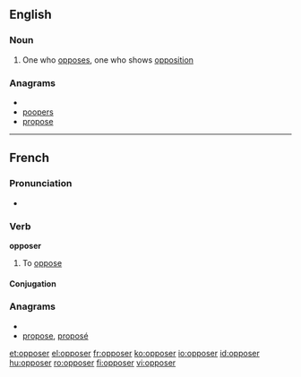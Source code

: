 ==English==

===Noun===
{{en-noun}}

# One who [[oppose]]s, one who shows [[opposition]]

===Anagrams===
* {{alphagram|eoopprs}}
* [[poopers#English|poopers]]
* [[propose#English|propose]]

----
==French==

===Pronunciation===
*{{audio|Fr-opposer.ogg|audio}}

===Verb===
'''opposer'''

# To [[oppose]]

====Conjugation====
{{fr-conj-er|oppos|avoir}}

===Anagrams===
* {{alphagram|eoopprs}}
* [[propose#French|propose]], [[proposé#French|proposé]]

[[et:opposer]]
[[el:opposer]]
[[fr:opposer]]
[[ko:opposer]]
[[io:opposer]]
[[id:opposer]]
[[hu:opposer]]
[[ro:opposer]]
[[fi:opposer]]
[[vi:opposer]]